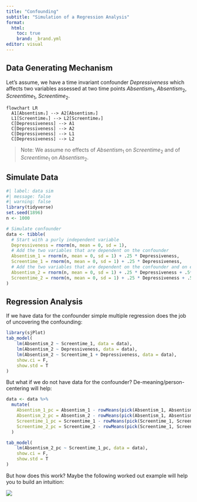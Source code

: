```yaml
---
title: "Confounding"
subtitle: "Simulation of a Regression Analysis"
format: 
  html:
    toc: true
    brand: _brand.yml
editor: visual
---
```


## Data Generating Mechanism

Let's assume, we have a time invariant confounder $Depressiveness$ which affects two variables assessed at two time points $Absentism_{1}$, $Absentism_{2}$, $Screentime_{1}$, $Screentime_{2}$.

```mermaid
flowchart LR
  A1[Absentism₁] --> A2[Absentism₂]
  L1[Screentime₁] --> L2[Screentime₂]
  C[Depressiveness] --> A1
  C[Depressiveness] --> A2
  C[Depressiveness] --> L1
  C[Depressiveness] --> L2
```

> Note: We assume no effects of $Absentism_1$ on $Screentime_2$ and of $Screentime_1$ on $Absentism_2$.

## Simulate Data

```r
#| label: data sim
#| message: false
#| warning: false
library(tidyverse)
set.seed(1896)
n <- 1000

# Simulate confounder
data <- tibble(
  # Start with a purly independent variable
  Depressiveness = rnorm(n, mean = 0, sd = 1),
  # Add the two variables that are dependent on the confounder
  Absentism_1 = rnorm(n, mean = 0, sd = 1) + .25 * Depressiveness,
  Screentime_1 = rnorm(n, mean = 0, sd = 1) + .25 * Depressiveness,
  # Add the two variables that are dependent on the confounder and on each other 
  Absentism_2 = rnorm(n, mean = 0, sd = 1) + .25 * Depressiveness + .5*Absentism_1,
  Screentime_2 = rnorm(n, mean = 0, sd = 1) + .25 * Depressiveness + .5*Screentime_1,
)
```

## Regression Analysis

If we have data for the confounder simple multiple regression does the job of uncovering the confounding:

```r
library(sjPlot)
tab_model(
    lm(Absentism_2 ~ Screentime_1, data = data),
    lm(Absentism_2 ~ Depressiveness, data = data),
    lm(Absentism_2 ~ Screentime_1 + Depressiveness, data = data),
    show.ci = F,
    show.std = T
)

```

But what if we do not have data for the confounder? De-meaning/person-centering will help:

```r
data <- data %>%
  mutate(
    Absentism_1_pc = Absentism_1 - rowMeans(pick(Absentism_1, Absentism_2)),
    Absentism_2_pc = Absentism_2 - rowMeans(pick(Absentism_1, Absentism_2)),
    Screentime_1_pc = Screentime_1 - rowMeans(pick(Screentime_1, Screentime_2)),
    Screentime_2_pc = Screentime_2 - rowMeans(pick(Screentime_1, Screentime_2))
  )

tab_model(
    lm(Absentism_2_pc ~ Screentime_1_pc, data = data),
    show.ci = F,
    show.std = T
)
```

But how does this work? Maybe the following worked out example will help you to build an intuition:

![](img/DeMeaning.svg){.lightbox}